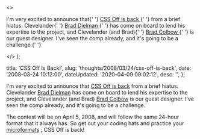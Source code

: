   <>
    <p>
      I'm very excited to announce that{' '}
      <a href="http&#58;//cssoff.com/2008/03/20/next-contest-is-april-4-2008/">
        CSS Off is back
      </a>{' '}
      from a brief hiatus. Clevelander{' '}
      <a href="braddielman.com" title="Brad Dielman">
        Brad Dielman
      </a>{' '}
      has come on board to lend his expertise to the project, and Clevelander
      (and Brad){' '}
      <a href="http&#58;//bradcolbow.com" title="Brad Colbow">
        Brad Colbow
      </a>{' '}
      is our guest designer. I've seen the comp already, and it's going to be a
      challenge.{' '}
    </p>
  </>
);


  title: 'CSS Off Is Back!',
  slug: 'thoughts/2008/03/24/css-off-is-back',
  date: '2008-03-24 10:12:00',
  dateUpdated: '2020-04-09 09:02:12',
  desc: '',
};

I'm very excited to announce that [CSS Off is back](http://cssoff.com/2008/03/20/next-contest-is-april-4-2008/) from a brief hiatus. Clevelander [Brad Dielman](braddielman.com 'Brad Dielman') has come on board to lend his expertise to the project, and Clevelander (and Brad) [Brad Colbow](http://bradcolbow.com 'Brad Colbow') is our guest designer. I've seen the comp already, and it's going to be a challenge.

The contest will be on April 5, 2008, and will follow the same 24-hour format that it always has. So get out your coding hats and practice your [microformats](http://microformats.org/ 'microformats.org') ; CSS Off is back!
